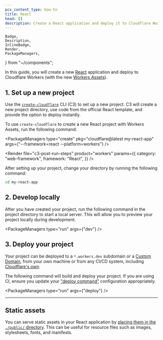 ```yaml
---
pcx_content_type: how-to
title: React
head: []
description: Create a React application and deploy it to Cloudflare Workers with Workers Assets.
---
```


	Badge,
	Description,
	InlineBadge,
	Render,
	PackageManagers,
} from "~/components";

In this guide, you will create a new [React](https://react.dev/) application and deploy to Cloudflare Workers (with the new [<InlineBadge preset="beta" /> Workers Assets](/workers/static-assets/)).

## 1. Set up a new project

Use the [`create-cloudflare`](https://www.npmjs.com/package/create-cloudflare) CLI (C3) to set up a new project. C3 will create a new project directory, use code from the official React template, and provide the option to deploy instantly.

To use `create-cloudflare` to create a new React project with <InlineBadge preset="beta" /> Workers Assets, run the following command:

<PackageManagers
	type="create"
	pkg="cloudflare@latest my-react-app"
	args={"--framework=react --platform=workers"}
/>

<Render
	file="c3-post-run-steps"
	product="workers"
	params={{
		category: "web-framework",
		framework: "React",
	}}
/>

After setting up your project, change your directory by running the following command:

```sh
cd my-react-app
```

## 2. Develop locally

After you have created your project, run the following command in the project directory to start a local server. This will allow you to preview your project locally during development.

<PackageManagers type="run" args={"dev"} />

## 3. Deploy your project

Your project can be deployed to a `*.workers.dev` subdomain or a [Custom Domain](/workers/configuration/routing/custom-domains/), from your own machine or from any CI/CD system, including [Cloudflare's own](/workers/ci-cd/builds/).

The following command will build and deploy your project. If you are using CI, ensure you update your ["deploy command"](/workers/ci-cd/builds/configuration/#build-settings) configuration appropriately.

<PackageManagers type="run" args={"deploy"} />

---

## Static assets

You can serve static assets in your React application by [placing them in the `./public/` directory](https://vite.dev/guide/assets#the-public-directory). This can be useful for resource files such as images, stylesheets, fonts, and manifests.

<Render file="workers-assets-routing-summary" />
